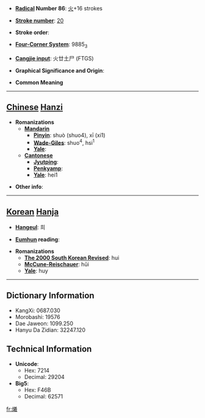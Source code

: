 * '''[[Wiktionary:Chinese radical index| Radical]] Number 86''': [[Wiktionary:Chinese radical index 火|火]]+16 strokes

* '''[[Wiktionary:Chinese total strokes index|Stroke number]]''': [[Wiktionary:Chinese total strokes index 20|20]]

* '''Stroke order''': 

* '''[[Wiktionary:Chinese four corner index|Four-Corner System]]''': 9885<sub>3</sub>

* '''[[Wiktionary:Chinese Cangjie index|Cangjie input]]''': 火廿土尸 (FTGS)

* '''Graphical Significance and Origin''': 

* '''Common Meaning'''

----

== [[Chinese]] [[Hanzi]] ==

* '''Romanizations'''
** '''[[Mandarin]]'''
*** '''[[Pinyin]]''': shuò (shuo4), xī (xi1)
*** '''[[Wade-Giles]]''': shuo<sup>4</sup>, hsi<sup>1</sup>
*** '''[[Yale]]''': 
** '''[[Cantonese]]'''
*** '''[[Jyutping]]''':
*** '''[[Penkyamp]]''': 
*** '''[[Yale]]''': hei1

* '''Other info''': 

----

== [[Korean]] [[Hanja]] ==

* '''[[Hangeul]]''': 희

* '''[[Eumhun]] reading''': 

* '''Romanizations'''
** '''[[The 2000 South Korean Revised Romanization|The 2000 South Korean Revised]]''': hui
** '''[[McCune-Reischauer]]''': hŭi
** '''[[Yale]]''': huy

----

== Dictionary Information ==

* KangXi: 0687.030
* Morobashi: 19576
* Dae Jaweon: 1099.250
* Hanyu Da Zidian: 32247.120

== Technical Information ==

* '''Unicode''':
** Hex: 7214
** Decimal: 29204
* '''Big5''':
** Hex: F46B
** Decimal: 62571

[[fr:爔]]